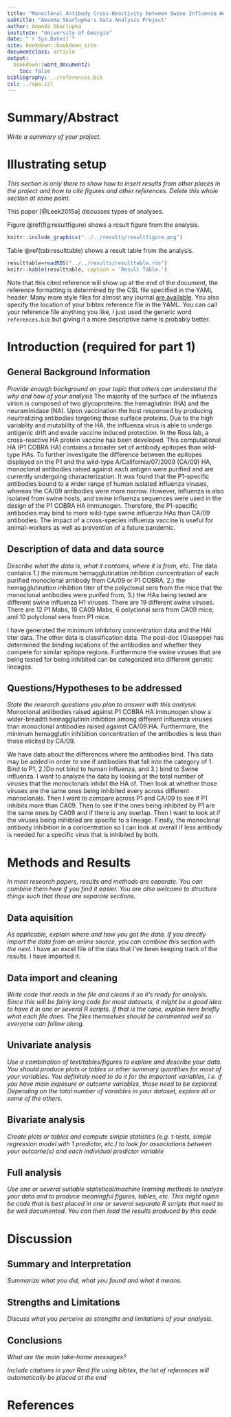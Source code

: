 ```yaml
---
title: "Monoclonal Antibody Cross-Reactivity between Swine Influenza Hemagglutinins"
subtitle: "Amanda Skarlupka's Data Analysis Project"
author: Amanda Skarlupka
institute: "University of Georgia"
date: "`r Sys.Date()`"
site: bookdown::bookdown_site
documentclass: article
output:
  bookdown::word_document2: 
    toc: false
bibliography: ../references.bib
csl: ../apa.csl
---
```



# Summary/Abstract
_Write a summary of your project._

# Illustrating setup
_This section is only there to show how to insert results from other places in the project and how to cite figures and other references. Delete this whole section at some point._


This paper [@Leek2015a] discusses types of analyses. 


Figure \@ref(fig:resultfigure) shows a result figure from the analysis.

```r
knitr::include_graphics("../../results/resultfigure.png")
```

Table \@ref(tab:resulttable) shows a result table from the analysis.

```r
resulttable=readRDS("../../results/resulttable.rds")
knitr::kable(resulttable, caption = 'Result Table.')
```


Note that this cited reference will show up at the end of the document, the reference formatting is determined by the CSL file specified in the YAML header. Many more style files for almost any journal [are available](https://www.zotero.org/styles). You also specify the location of your bibtex reference file in the YAML. You can call your reference file anything you like, I just used the generic word `references.bib` but giving it a more descriptive name is probably better.


# Introduction (required for part 1)

## General Background Information
_Provide enough background on your topic that others can understand the why and how of your analysis_ 
The majority of the surface of the influenza virion is composed of two glycoproteins: the hemaglutinin (HA) and the neuraminidase (NA). Upon vaccination the host responsed by producing neurtralizing antibodies targeting these surface proteins. Due to the high variablity and mutability of the HA, the influenza virus is able to undergo antigenic drift and evade vaccine induced protection. In the Ross lab, a cross-reactive HA protein vaccine has been developed. This computational HA (P1 COBRA HA) contains a broader set of antibody epitopes than wild-type HAs. To further investigate the difference between the epitopes displayed on the P1 and the wild-type A/California/07/2009 (CA/09) HA, monoclonal antibodies raised against each antigen were purified and are currently undergoing characterization. It was found that the P1-specific antibodies bound to a wider range of human isolated influenza viruses, whereas the CA/09 antibodies were more narrow. However, influenza is also isolated from swine hosts, and swine influenza sequences were used in the design of the P1 COBRA HA immunogen. Therefore, the P1-specific antibodies may bind to more wild-type swine influenza HAs than CA/09 antibodies. The impact of a cross-species influenza vaccine is useful for animal-workers as well as prevention of a future pandemic. 

## Description of data and data source
_Describe what the data is, what it contains, where it is from, etc._
The data contains 1.) the minimum hemagglutination inhibtion concentration of each purified monoclonal antibody from CA/09 or P1 COBRA, 2.) the hemagglutination inhibtion titer of the polyclonal sera from the mice that the monoclonal antibodies were purifed from, 3.) the HAs being tested are different swine influenza H1 viruses. There are 19 different swine viruses. There are 12 P1 Mabs, 18 CA09 Mabs, 6 polyclonal sera from CA09 mice, and 10 polyclonal sera from P1 mice. 

I have generated the minimum inhibitory concentration data and the HAI titer data. The other data is classification data. The post-doc (Giuseppe) has determined the binding locations of the antibodies and whether they compete for similar epitope regions. Furthermore the swine viruses that are being tested for being inhibited can be categorized into different genetic lineages. 


## Questions/Hypotheses to be addressed
_State the research questions you plan to answer with this analysis_
Monoclonal antibodies raised against P1 COBRA HA immunogen show a wider-breadth hemagglutinin inhibtion among different influenza viruses than monoclonal antibodies raised against CA/09 HA. Furthermore, the minimum hemagglutin inhibition concentration of the antibodies is less than those elicited by CA/09. 

We have data about the differences where the antibodies bind. This data may be added in order to see if antibodies that fall into the category of 1. Bind to P1, 2.)Do not bind to human influenza, and 3.) bind to Swine influenza. I want to analyze the data by looking at the total number of viruses that the monoclonals inhibit the HA of. Then look at whether those viruses are the same ones being inhibited every across different monoclonals. Then I want to compare across P1 and CA/09 to see if P1 inhibits more than CA09. Then to see if the ones being inhibited by P1 are the same ones by CA09 and if there is any overlap. Then I want to look at if the viruses being inihibted are specific to a lineage. Finally, the monoclonal antibody inhibition in a concentration so I can look at overall if less antibody is needed for a specific virus that is inhibited by both.  



# Methods and Results

_In most research papers, results and methods are separate. You can combine them here if you find it easier. You are also welcome to structure things such that those are separate sections._


## Data aquisition
_As applicable, explain where and how you got the data. If you directly import the data from an online source, you can combine this section with the next._
I have an excel file of the data that I've been keeping track of the results. I have imported it. 

## Data import and cleaning
_Write code that reads in the file and cleans it so it's ready for analysis. Since this will be fairly long code for most datasets, it might be a good idea to have it in one or several R scripts. If that is the case, explain here briefly what each file does. The files themselves should be commented well so everyone can follow along._

## Univariate analysis
_Use a combination of text/tables/figures to explore and describe your data. You should produce plots or tables or other summary quantities for most of your variables. You definitely need to do it for the important variables, i.e. if you have main exposure or outcome variables, those need to be explored. Depending on the total number of variables in your dataset, explore all or some of the others._

## Bivariate analysis
_Create plots or tables and compute simple statistics (e.g. t-tests, simple regression model with 1 predictor, etc.) to look for associations between your outcome(s) and each individual predictor variable_


## Full analysis
_Use one or several suitable statistical/machine learning methods to analyze your data and to produce meaningful figures, tables, etc. This might again be code that is best placed in one or several separate R scripts that need to be well documented. You can then load the results produced by this code_

# Discussion

## Summary and Interpretation
_Summarize what you did, what you found and what it means._

## Strengths and Limitations
_Discuss what you perceive as strengths and limitations of your analysis._

## Conclusions
_What are the main take-home messages?_


_Include citations in your Rmd file using bibtex, the list of references will automatically be placed at the end_

# References

